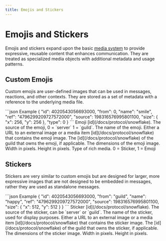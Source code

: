 ```yaml
---
title: Emojis and Stickers
---
```



# Emojis and Stickers

Emojis and stickers expand upon the basic [media system](/docs/protocol/definitions/media/) to provide expressive,
reusable content that enhances communication. They are treated as specialized media objects with additional metadata
and usage patterns.

## Custom Emojis

Custom emojis are user-defined images that can be used in messages, reactions, and other contexts. They are stored as
a set of metadata with a reference to the underlying media file.

<SchemaExample path="/definitions/media/emoji.json">
```json Example
{
    "id": 4020543056693000,
    "from": 0,
    "name": "smile",
    "ref": "4796299209727572000",
    "source": 198316576995801100,
    "size": {
        "x": 256,
        "y": 256
    },
    "type": 0
}
```
</SchemaExample>

<ParamsList>
    <Param name="id" type="int" required>
        Emoji [id](/docs/protocol/snowflake).
    </Param>
    <Param name="from" type="int" required>
        The source of the emoji, 0 = `server` 1 = `guild`.
    </Param>
    <Param name="name" type="string" required>
        The name of the emoji.
    </Param>
    <Param name="ref" type="string" required>
        Either a URL to an external image or a media item [id](/docs/protocol/snowflake) that contains the emoji image.
    </Param>
    <Param name="source" type="int">
        The [id](/docs/protocol/snowflake) of the guild that owns the emoji, if applicable.
    </Param>
    <Param name="size" type="object">
        The dimensions of the emoji image.
        <ParamsList>
            <Param name="x" type="int" required>
                Width in pixels.
            </Param>
            <Param name="y" type="int" required>
                Height in pixels.
            </Param>
        </ParamsList>
    </Param>
    <Param name="type" type="int" required>
        Type of rich media. 0 = Sticker, 1 = Emoji
    </Param>
</ParamsList>

## Stickers

Stickers are very similar to custom emojis but are designed for larger, more expressive images that are not designed to
be embedded in messages, rather they are used as standalone messages.

<SchemaExample path="/definitions/media/sticker.json">
```json Example
{
    "id": 4020543056693000,
    "from": "guild",
    "name": "happy",
    "ref": "4796299209727572000",
    "source": 198316576995801100,
    "size": {
        "x": 512,
        "y": 512
    }
}
```
</SchemaExample>

<ParamsList>
    <Param name="id" type="int" required>
        Sticker [id](/docs/protocol/snowflake).
    </Param>
    <Param name="from" type="string" required>
        The source of the sticker, can be `server` or `guild`.
    </Param>
    <Param name="name" type="string" required>
        The name of the sticker, used for display purposes.
    </Param>
    <Param name="ref" type="string" required>
        Either a URL to an external image or a media item [id](/docs/protocol/snowflake) that contains the sticker image.
    </Param>
    <Param name="source" type="int">
        The [id](/docs/protocol/snowflake) of the guild that owns the sticker, if applicable.
    </Param>
    <Param name="size" type="object">
        The dimensions of the sticker image.
        <ParamsList>
            <Param name="x" type="int" required>
                Width in pixels.
            </Param>
            <Param name="y" type="int" required>
                Height in pixels.
            </Param>
        </ParamsList>
    </Param>
</ParamsList>
